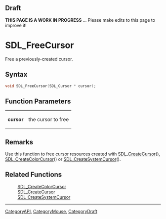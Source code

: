 
== Draft ==

'''THIS PAGE IS A WORK IN PROGRESS''' ... Please make edits to this page to improve it!
= SDL_FreeCursor =

Free a previously-created cursor.

== Syntax ==

<syntaxhighlight lang='c'>
void SDL_FreeCursor(SDL_Cursor * cursor);
</syntaxhighlight>

== Function Parameters ==

{|
|'''cursor'''
|the cursor to free
|}

== Remarks ==

Use this function to free cursor resources created with
[[SDL_CreateCursor]](), [[SDL_CreateColorCursor]]() or
[[SDL_CreateSystemCursor]]().

== Related Functions ==

:[[SDL_CreateColorCursor]]
:[[SDL_CreateCursor]]
:[[SDL_CreateSystemCursor]]

----
[[CategoryAPI]], [[CategoryMouse]], [[CategoryDraft]]


